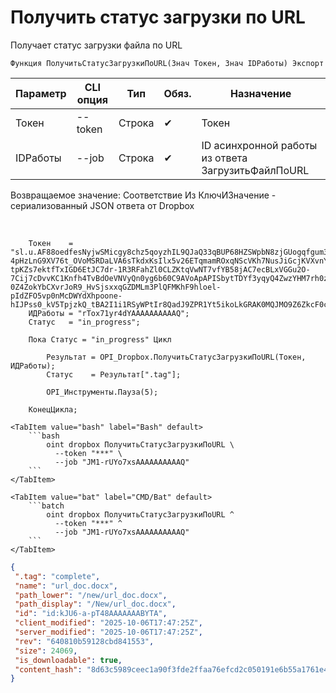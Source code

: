 ﻿---
sidebar_position: 6
description: Получить статус загрузки по URL и другие функции для работы с Dropbox в Открытом пакете интеграций - бесплатной open-source библиотеке интеграций для 1С:Предприятие 8, OneScript и CLI
keywords: [1C, 1С, 1С:Предприятие, 1С:Предприятие 8.3, API, Интеграция, Сервисы, Обмен, OneScript, CLI, Dropbox]
---


# Получить статус загрузки по URL
 Получает статус загрузки файла по URL



`Функция ПолучитьСтатусЗагрузкиПоURL(Знач Токен, Знач IDРаботы) Экспорт`

  | Параметр | CLI опция | Тип | Обяз. | Назначение |
  |-|-|-|-|-|
  | Токен | --token | Строка | &#x2714; | Токен |
  | IDРаботы | --job | Строка | &#x2714; | ID асинхронной работы из ответа ЗагрузитьФайлПоURL |

  
  Возвращаемое значение:   Соответствие Из КлючИЗначение - сериализованный JSON ответа от Dropbox

<br/>



```bsl title="Пример использования для 1С:Предприятие/OneScript"
    Токен    = "sl.u.AF88oedfesNyjwSMicgy8chz5qoyzhIL9QJaQ33qBUP68HZSWpbN8zjGUogqfgum38x7s7hDvDAaHpBUKlvORdx_m1HgDAU4jtG36Nc1SZ_pfItomDC9RrAqft69McMOGcaAQmzJYRNFIEFZVC5sZE4TMkcHlIdPh2o5GqQWIiAIR48A2tq6mPE8-4pHzLnG9XV76t_OVoMSRDaLVA6sTkdxKsIlx5v26ETqmamROxqNScVKh7NusJiGcjKVXvnYy8UmxESQpb23HRwRDVwpy9Om0_nT_DlgUaR8n6afzwPrLuHW0q4i7nNJBeJSEBrK_4o7Lj60Mwql-tpKZs7ektfTxIGD6EtJC7dr-1R3RFahZl0CLZKtqVwNT7vfYB58jAC7ecBLxVGGu2O-7Cij7cDvvKC1Knfh4TvBdOeVNVyQn0yg6b60C9AVoApAPISbytTDYf3yqyQ4ZwzYHM7rh0zma01aCouKzWR9rNgduDe7bzDR_T9a8p87HR-0Z4ZokYbCXvrJoR9_HvSjsxxqGZDMLm3PlQFMKhF9hloel-pIdZFO5vp0nMcDWYdXhpoone-hIJPss0_kV5TpjzkQ_tBA2I1i1RSyWPtIr8QadJ9ZPR1Yt5ikoLkGRAK0MQJMO9Z6ZkcF0cxgt0A0P2F1KGzZk5BAqqIGnr_ZIzMKtRqiNHnGsZsenk8dTas2BccrmMhdRj03Ob7v2Rvwu_Nsc2MpwBp6IWE...";
    ИДРаботы = "rTox71yr4dYAAAAAAAAAAQ";
    Статус   = "in_progress";

    Пока Статус = "in_progress" Цикл

        Результат = OPI_Dropbox.ПолучитьСтатусЗагрузкиПоURL(Токен, ИДРаботы);
        Статус    = Результат[".tag"];

        OPI_Инструменты.Пауза(5);

    КонецЦикла;
```
    

 <Tabs>
  
    <TabItem value="bash" label="Bash" default>
        ```bash
            oint dropbox ПолучитьСтатусЗагрузкиПоURL \
              --token "***" \
              --job "JM1-rUYo7xsAAAAAAAAAAQ"
        ```
    </TabItem>
  
    <TabItem value="bat" label="CMD/Bat" default>
        ```batch
            oint dropbox ПолучитьСтатусЗагрузкиПоURL ^
              --token "***" ^
              --job "JM1-rUYo7xsAAAAAAAAAAQ"
        ```
    </TabItem>
</Tabs>


```json title="Результат"
{
 ".tag": "complete",
 "name": "url_doc.docx",
 "path_lower": "/new/url_doc.docx",
 "path_display": "/New/url_doc.docx",
 "id": "id:kJU6-a-pT48AAAAAAABYTA",
 "client_modified": "2025-10-06T17:47:25Z",
 "server_modified": "2025-10-06T17:47:25Z",
 "rev": "640810b59128cbd841553",
 "size": 24069,
 "is_downloadable": true,
 "content_hash": "8d63c5989ceec1a90f3fde2ffaa76efcd2c050191e6b55a1761e4e352590bd8c"
}
```
